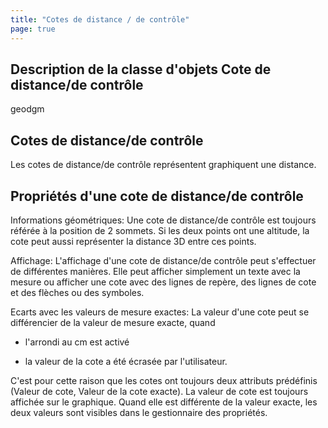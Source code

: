 ```yaml
---
title: "Cotes de distance / de contrôle"
page: true
---
```

## Description de la classe d&#39;objets  <Bold> Cote de distance/de contr&#244;le </Bold> 

 <Placeholder>geodgm</Placeholder> 
## Cotes de distance/de contr&#244;le
Les cotes de distance/de contr&#244;le repr&#233;sentent graphiquent une distance.

## Propri&#233;t&#233;s d&#39;une cote de distance/de contr&#244;le
 <Bold> Informations g&#233;om&#233;triques: </Bold>  Une cote de distance/de contr&#244;le est toujours r&#233;f&#233;r&#233;e &#224; la position de 2 sommets. Si les deux points ont une altitude, la cote peut aussi repr&#233;senter la distance 3D entre ces points. 

 <Bold> Affichage: </Bold>  L&#39;affichage d&#39;une cote de distance/de contr&#244;le peut s&#39;effectuer de diff&#233;rentes mani&#232;res.
Elle peut afficher simplement un texte avec la mesure ou afficher une cote avec des lignes de rep&#232;re, des lignes de cote et des fl&#232;ches ou des symboles.

 <Bold> Ecarts avec les valeurs de mesure exactes: </Bold>  La valeur d&#39;une cote peut se diff&#233;rencier de la valeur de mesure exacte, quand


-  l&#39;arrondi au cm est activ&#233;

-  la valeur de la cote a &#233;t&#233; &#233;cras&#233;e par l&#39;utilisateur.




C&#39;est pour cette raison que les cotes ont toujours deux attributs pr&#233;d&#233;finis (Valeur de cote, Valeur de la cote exacte). La valeur de cote est toujours affich&#233;e sur le graphique. Quand elle est diff&#233;rente de la valeur exacte, les deux valeurs sont visibles dans le gestionnaire des propri&#233;t&#233;s.
